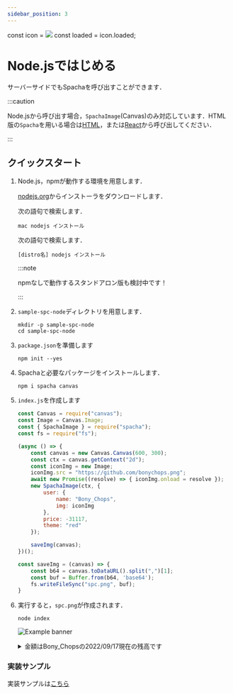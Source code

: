 ```yaml
---
sidebar_position: 3
---
```


const icon = <img src="https://github.com/bonychops.png" />
const loaded = icon.loaded;

# Node.jsではじめる
サーバーサイドでもSpachaを呼び出すことができます．

:::caution

Node.jsから呼び出す場合，`SpachaImage`(Canvas)のみ対応しています．HTML版の`Spacha`を用いる場合は[HTML](./html)，または[React](./react)から呼び出してください．

:::

## クイックスタート
1. Node.js，npmが動作する環境を用意します．
    <Tabs>
    <TabItem value="windows" label="Windows">

    [nodejs.org](https://nodejs.org/en/)からインストーラをダウンロードします．

    </TabItem>
    <TabItem value="mac" label="Mac">

    次の語句で検索します．
    ```
    mac nodejs インストール
    ```

    </TabItem>
    <TabItem value="linux" label="Linux">

    次の語句で検索します．
    ```
    [distro名] nodejs インストール
    ```

    </TabItem>
    </Tabs>

    :::note

    npmなしで動作するスタンドアロン版も検討中です！

    :::

1. `sample-spc-node`ディレクトリを用意します．
    ```
    mkdir -p sample-spc-node
    cd sample-spc-node
    ```

1. `package.json`を準備します
    ```
    npm init --yes
    ```

1. Spachaと必要なパッケージをインストールします．
    ```
    npm i spacha canvas
    ```

1. `index.js`を作成します
    ```js title="index.js"
    const Canvas = require("canvas");
    const Image = Canvas.Image;
    const { SpachaImage } = require("spacha");
    const fs = require("fs");

    (async () => {
        const canvas = new Canvas.Canvas(600, 300);
        const ctx = canvas.getContext("2d");
        const iconImg = new Image;
        iconImg.src = "https://github.com/bonychops.png";
        await new Promise((resolve) => { iconImg.onload = resolve });
        new SpachaImage(ctx, {
            user: {
                name: "Bony_Chops",
                img: iconImg
            },
            price: -31117,
            theme: "red"
        });

        saveImg(canvas);
    })();

    const saveImg = (canvas) => {
        const b64 = canvas.toDataURL().split(",")[1];
        const buf = Buffer.from(b64, 'base64');
        fs.writeFileSync("spc.png", buf);
    }
    ```

1. 実行すると，`spc.png`が作成されます．
    ```
    node index
    ```

    ![Example banner](/img/spc/balance.png)

    <details>
    <summary>金額はBony_Chopsの2022/09/17現在の残高です</summary>

    Sponsorはこちらから
    - [GitHub Sponsor](https://github.com/sponsors/BonyChops)
    - [Amazon 欲しい物リスト](hhttps://www.amazon.co.jp/hz/wishlist/ls/8FLZNBFCT3ZK?ref_=wl_share)

    </details>

### 実装サンプル
実装サンプルは[こちら](../samples)
